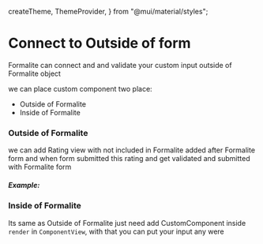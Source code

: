   createTheme,
  ThemeProvider,
} from "@mui/material/styles";


<Meta title="Intro/Connect To Outside" />

# Connect to Outside of form

Formalite can connect and and validate your custom input outside of Formalite object

we can place custom component two place:
* Outside of Formalite
* Inside of Formalite

### Outside of Formalite

we can add Rating view with not included in Formalite added after Formalite form and when form submitted this rating and get validated and submitted with Formalite form

##### Example:

<Canvas>
  <Story
    style={{width:"100%"}} 
    name="Connect To Outside"
    parameters={{ docs: { source: { 
        code: OutsideComponentCode,
        language: "javascript",
        type: "auto"
      }} 
    }}>
    <OutsideComponent/>
  </Story>
</Canvas> 

### Inside of Formalite

Its same as Outside of Formalite just need add CustomComponent inside `render` in `ComponentView`, with that you can put your input any were

